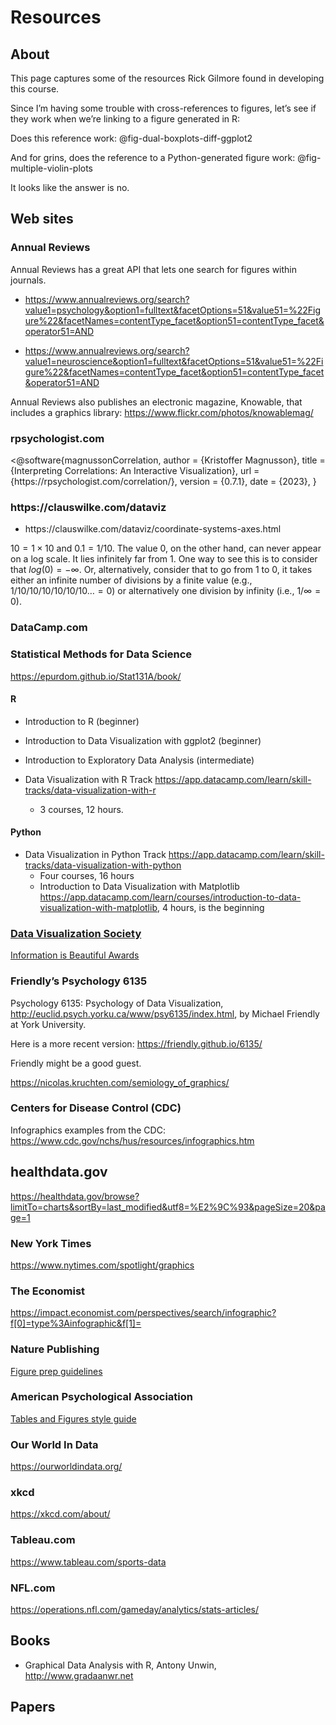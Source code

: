 # Resources

## About

This page captures some of the resources Rick Gilmore found in developing this course.

::: {.callout-note}
Since I'm having some trouble with cross-references to figures, let's see if they work when we're linking to a figure generated in R:

Does this reference work: @fig-dual-boxplots-diff-ggplot2

And for grins, does the reference to a Python-generated figure work: @fig-multiple-violin-plots

It looks like the answer is no.
:::


## Web sites

### Annual Reviews

Annual Reviews has a great API that lets one search for figures within journals.

- <https://www.annualreviews.org/search?value1=psychology&option1=fulltext&facetOptions=51&value51=%22Figure%22&facetNames=contentType_facet&option51=contentType_facet&operator51=AND>

- <https://www.annualreviews.org/search?value1=neuroscience&option1=fulltext&facetOptions=51&value51=%22Figure%22&facetNames=contentType_facet&option51=contentType_facet&operator51=AND>

Annual Reviews also publishes an electronic magazine, Knowable, that includes a graphics library: <https://www.flickr.com/photos/knowablemag/>

### rpsychologist.com

<@software{magnussonCorrelation,
    author = {Kristoffer Magnusson},
    title = {Interpreting Correlations: An Interactive Visualization},
    url = {https://rpsychologist.com/correlation/},
    version = {0.7.1},
    date = {2023},
  }
  

### https://clauswilke.com/dataviz

- https://clauswilke.com/dataviz/coordinate-systems-axes.html


$10 = 1\times 10$ and $0.1 = 1/10$. The value 0, on the other hand, can never appear on a log scale. It lies infinitely far from 1. One way to see this is to consider that $log(0) = -\infty$. Or, alternatively, consider that to go from 1 to 0, it takes either an infinite number of divisions by a finite value (e.g., $1/10/10/10/10/10/10\dots = 0$) or alternatively one division by infinity (i.e., $1/\infty = 0$).

### DataCamp.com

### Statistical Methods for Data Science

<https://epurdom.github.io/Stat131A/book/>

#### R

- Introduction to R (beginner)
- Introduction to Data Visualization with ggplot2 (beginner)
- Introduction to Exploratory Data Analysis (intermediate)

- Data Visualization with R Track <https://app.datacamp.com/learn/skill-tracks/data-visualization-with-r>
  - 3 courses, 12 hours.
  
#### Python

- Data Visualization in Python Track <https://app.datacamp.com/learn/skill-tracks/data-visualization-with-python>
  - Four courses, 16 hours
  - Introduction to Data Visualization with Matplotlib <https://app.datacamp.com/learn/courses/introduction-to-data-visualization-with-matplotlib>, 4 hours, is the beginning 

### [Data Visualization Society](https://www.datavisualizationsociety.org/)

[Information is Beautiful Awards](https://www.informationisbeautifulawards.com/)

### Friendly's Psychology 6135

Psychology 6135: Psychology of Data Visualization, <http://euclid.psych.yorku.ca/www/psy6135/index.html>, by Michael Friendly at York University.

Here is a more recent version: <https://friendly.github.io/6135/>

Friendly might be a good guest.

<https://nicolas.kruchten.com/semiology_of_graphics/>

### Centers for Disease Control (CDC)

Infographics examples from the CDC: <https://www.cdc.gov/nchs/hus/resources/infographics.htm>

## healthdata.gov

<https://healthdata.gov/browse?limitTo=charts&sortBy=last_modified&utf8=%E2%9C%93&pageSize=20&page=1>

### New York Times

<https://www.nytimes.com/spotlight/graphics>

### The Economist

<https://impact.economist.com/perspectives/search/infographic?f[0]=type%3Ainfographic&f[1]=>

### Nature Publishing

[Figure prep guidelines](https://www.nature.com/documents/natrev-figure-guidelines-v1.pdf)

### American Psychological Association

[Tables and Figures style guide](https://apastyle.apa.org/style-grammar-guidelines/tables-figures)

### Our World In Data

<https://ourworldindata.org/>

### xkcd

<https://xkcd.com/about/>

### Tableau.com

<https://www.tableau.com/sports-data>

### NFL.com

<https://operations.nfl.com/gameday/analytics/stats-articles/>

## Books

- Graphical Data Analysis with R, Antony Unwin, <http://www.gradaanwr.net>

## Papers
